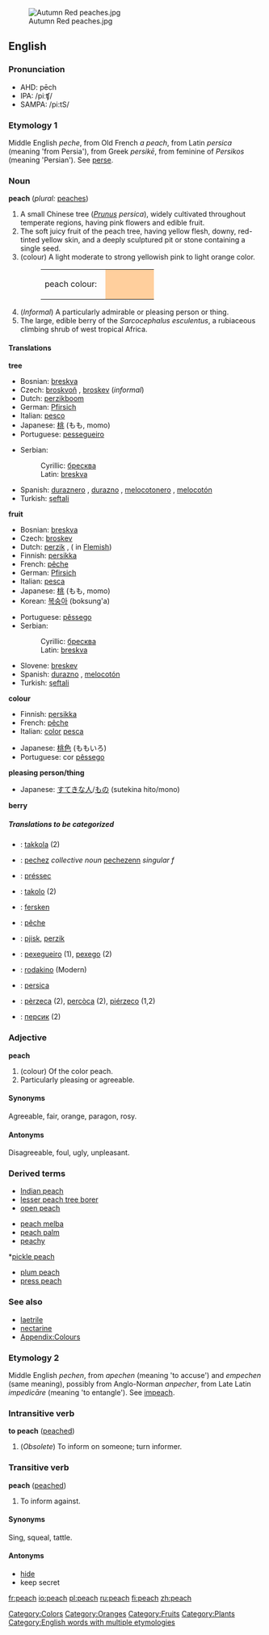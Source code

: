 {{Wikipedia}}
[[Image:Autumn Red peaches.jpg|thumb|Autumn Red peaches.jpg]]
==English==
===Pronunciation===
*AHD: pēch
*IPA: /piːʧ/
*SAMPA: /pi:tS/

===Etymology 1===
Middle English ''peche'', from Old French ''a peach'', from Latin ''persica'' (meaning 'from Persia'), from Greek ''persikē'', from feminine of ''Persikos'' (meaning 'Persian'). See [[perse]].

===Noun===
'''peach''' (''plural:'' [[peaches]])

#A small Chinese tree (''[[Prunus]] persica''), widely cultivated throughout temperate regions, having pink flowers and edible fruit.
#The soft juicy fruit of the peach tree, having yellow flesh, downy, red-tinted yellow skin, and a deeply sculptured pit or stone containing a single seed.
#(colour) A light moderate to strong yellowish pink to light orange color.
#:<table><tr><td>peach colour: &nbsp;</td> <td bgcolor="#FFCF9D" width="80">&nbsp; </td></tr></table>
#(''Informal'') A particularly admirable or pleasing person or thing.
#The large, edible berry of the ''Sarcocephalus esculentus'', a rubiaceous climbing shrub of west tropical Africa.

====Translations====
'''tree'''
{{top}}
*Bosnian: [[breskva#Bosnian|breskva]] {{f}}
*Czech: [[broskvoň]] {{f}}, [[broskev]] {{f}} (''informal'')
*Dutch: [[perzikboom]] {{m}}
*German: [[Pfirsich]] {{m}}
*Italian: [[pesco]] {{m}}
*Japanese: [[桃]] (もも, momo) 
*Portuguese: [[pessegueiro]] {{m}}
{{mid}}
*Serbian:
*:Cyrillic: [[бресква#Serbian|бресква]] {{f}}
*:Latin: [[breskva#Serbian|breskva]] {{f}}
*Spanish: [[duraznero]] {{m}}, [[durazno]] {{m}}, [[melocotonero]] {{m}}, [[melocotón]] {{m}}
*Turkish: [[şeftali]]
{{bottom}}

'''fruit'''
{{top}}
*Bosnian: [[breskva#Bosnian|breskva]] {{f}}
*Czech: [[broskev]] {{f}}
*Dutch: [[perzik]] {{m}}, ({{f}} in [[Flemish]])
*Finnish: [[persikka]]
*French: [[pêche]] {{f}}
*German: [[Pfirsich]] {{m}}
*Italian: [[pesca]] {{f}}
*Japanese: [[桃]] (もも, momo) 
*Korean: [[복숭아]] (boksung'a)
{{mid}}
*Portuguese: [[pêssego]] {{m}}
*Serbian:
*:Cyrillic: [[бресква#Serbian|бресква]] {{f}}
*:Latin: [[breskva#Serbian|breskva]] {{f}}
*Slovene: [[breskev]] {{f}}
*Spanish: [[durazno]] {{m}}, [[melocotón]] {{m}}
*Turkish: [[şeftali]]
{{bottom}}

'''colour'''
{{top}}
*Finnish: [[persikka]]
*French: [[pêche]] {{f}}
*Italian: [[color]] [[pesca]]
{{mid}}
*Japanese:  [[桃色]] (ももいろ)
*Portuguese: cor [[pêssego]] {{f}}
{{bottom}}

'''pleasing person/thing'''
{{top}}
*Japanese: [[すてき]]な[[人]]/[[もの]] (sutekina hito/mono) 
{{mid}}
{{bottom}}

'''berry'''
{{top}}
{{mid}}
{{bottom}}

=====Translations to be categorized=====
{{checktrans}}
<!--Remove this section once all of the translations below have been moved into the tables above.-->

*{{ttbc|Alabama}}: [[takkola]] (2)
*{{ttbc|Breton}}: [[pechez]] ''collective noun'' [[pechezenn]] ''singular f''
*{{ttbc|Catalan}}: [[préssec]] {{m}}
*{{ttbc|Chickasaw}}: [[takolo]] (2)
*{{ttbc|Danish}}: [[fersken]]
*{{ttbc|French}}: [[pêche]] {{f}}
*{{ttbc|Frisian}}: [[pjisk]], [[perzik]]
*{{ttbc|Galician}}: [[pexegueiro]] {{m}} (1), [[pexego]] {{m}} (2)
*{{ttbc|Greek}}: [[rodakino]] (Modern)
*{{ttbc|Latin}}: [[persica]]
*{{ttbc|Neapolitan}}: [[pèrzeca]] (2), [[percòca]] (2), [[piérzeco]] (1,2)
*{{ttbc|Russian}}: [[персик]] {{m}} (2)

===Adjective===
'''peach'''

#(colour) Of the color peach.
#Particularly pleasing or agreeable.

====Synonyms====
Agreeable, fair, orange, paragon, rosy.

====Antonyms====
Disagreeable, foul, ugly, unpleasant.

===Derived terms===
{{top3}}
*[[Indian peach]]
*[[lesser peach tree borer]]
*[[open peach]]
{{mid3}}
*[[peach melba]]
*[[peach palm]]
*[[peachy]]
{{mid3}}*[[pickle peach]]
*[[plum peach]]
*[[press peach]]
{{bottom}}
===See also===
*[[laetrile]]
*[[nectarine]]
*[[Wiktionary_Appendix:Colours|Appendix:Colours]]

[[Category:Colors]]
[[Category:Oranges]]
[[Category:Fruits]]
[[Category:Plants]]

===Etymology 2===

Middle English ''pechen'', from ''apechen'' (meaning 'to accuse') and ''empechen'' (same meaning), possibly from Anglo-Norman ''anpecher'', from Late Latin ''impedicāre'' (meaning 'to entangle'). See [[impeach]].

===Intransitive verb===
'''to peach''' ([[peached]])

#(''Obsolete'') To inform on someone; turn informer.

===Transitive verb===
'''peach''' ([[peached]])

#<!-- is this obsolete, too??? -->To inform against.

====Synonyms====
Sing, squeal, tattle.

====Antonyms====
*[[hide]]
*keep secret


[[Category:English words with multiple etymologies]]

[[fr:peach]]
[[io:peach]]
[[pl:peach]]
[[ru:peach]]
[[fi:peach]]
[[zh:peach]]